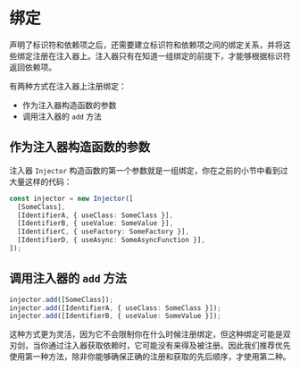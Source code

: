 # 绑定

声明了标识符和依赖项之后，还需要建立标识符和依赖项之间的绑定关系，并将这些绑定注册在注入器上。注入器只有在知道一组绑定的前提下，才能够根据标识符返回依赖项。

有两种方式在注入器上注册绑定：

- 作为注入器构造函数的参数
- 调用注入器的 `add` 方法

## 作为注入器构造函数的参数

注入器 `Injector` 构造函数的第一个参数就是一组绑定，你在之前的小节中看到过大量这样的代码：

```ts
const injector = new Injector([
  [SomeClass],
  [IdentifierA, { useClass: SomeClass }],
  [IdentifierB, { useValue: SomeValue }],
  [IdentifierC, { useFactory: SomeFactory }],
  [IdentifierD, { useAsync: SomeAsyncFunction }],
]);
```

## 调用注入器的 `add` 方法

```ts
injector.add([SomeClass]);
injector.add([IdentifierA, { useClass: SomeClass }]);
injector.add([IdentifierB, { useValue: SomeValue }]);
```

这种方式更为灵活，因为它不会限制你在什么时候注册绑定，但这种绑定可能是双刃剑，当你通过注入器获取依赖时，它可能没有来得及被注册。因此我们推荐优先使用第一种方法，除非你能够确保正确的注册和获取的先后顺序，才使用第二种。
